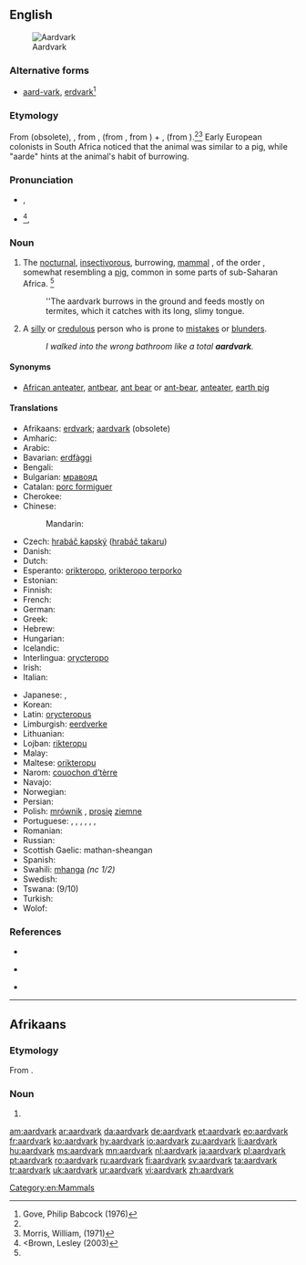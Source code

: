==English==
[[Image:Erdferkel-drawing.jpg|thumb|right|Aardvark]]

===Alternative forms===
{{wikipedia}}
* [[aard-vark]], [[erdvark]]<ref name =WID>Gove, Philip Babcock (1976)</ref>

===Etymology===
From {{etyl|af}} {{term|aardvarken}} (obsolete), {{term|erdvark}}, from {{etyl|af}} {{term|aarde||earth|lang=af}}, (from {{etyl|nl}}, from {{etyl|dum}} {{term|aerde|lang=dum}}) + {{etyl|af}} {{term|vark||pig|lang=af}}, (from {{etyl|dum}} {{term|varken||pig|lang=dum}}).<ref name=WID/><ref name=AHD>Morris, William, (1971)</ref> Early European colonists in South Africa noticed that the animal was similar to a pig, while "aarde" hints at the animal's habit of burrowing.

===Pronunciation===
{{wikisource1911Enc|Aard-vark}}
* {{a|RP}} {{IPA|/ˈɑːɹdˌvɑːɹk/|/ˈɑːd.vɑːk/}}, {{X-SAMPA|/":A(r\)d%vA:(r\)k/}}
* {{a|GenAm}} {{IPA|/ˈɑɹdˌvɑɹk/|/ˈɑd.vɑk/}}<ref name=SOED><Brown, Lesley (2003)</ref>, {{X-SAMPA|/"Ar\d%vAr\k/}}

===Noun===
{{en-noun}}

# The [[nocturnal]], [[insectivorous]], burrowing, [[mammal]] {{taxlink|Orycteropus|genus}} {{taxlink|afer|epithet}}, of the order {{taxlink|Tubulidentata|order}}, somewhat resembling a [[pig]], common in some parts of sub-Saharan Africa. {{defdate|from late 18<sup>th</sup> c.}}<ref name=SOED/>
#: ''The aardvark burrows in the ground and feeds mostly on termites, which it catches with its long, slimy tongue.
# {{slang|particularly in the southeast|_|US}} A [[silly]] or [[credulous]] person who is prone to [[mistakes]] or [[blunders]].
#: ''I walked into the wrong bathroom like a total '''aardvark'''.''

====Synonyms====
* {{sense|mammal}} [[African anteater]], [[antbear]], [[ant bear]] or [[ant-bear]], [[anteater]], [[earth pig]]

====Translations====
{{trans-top|mammal}}
* Afrikaans: [[erdvark]]; [[aardvark#Afrikaans|aardvark]] (obsolete)
* Amharic: {{t-|am|ጃርት|tr=''jart''|sc=Ethi}}
* Arabic: {{t-|ar|خنزير الأرض|m|tr=khinziir al-'arD|sc=Arab}}
* Bavarian: [[erdfàggi]]
* Bengali: {{t-|bn|আর্ডভার্ক|sc=Beng}}
* Bulgarian: [[мравояд]] {{qualifier|mravojad}} {{m}}
* Catalan: [[porc formiguer]] {{m}}
* Cherokee: {{t-|chr|ᏙᏒᏓᎵ ᏗᎦᏰᏍᎩ|tr=dosvdali digayesgi|sc=Cher}}
* Chinese:
*: Mandarin: {{t|zh|土豚|tr=tǔtún|sc=Hani}}
* Czech: [[hrabáč kapský]] ([[hrabáč takaru]]) {{m}}
* Danish: {{t-|da|jordsvin|n}}
* Dutch: {{t+|nl|aardvarken|n}}
* Esperanto: [[orikteropo]], [[orikteropo terporko]]
* Estonian: {{t+|et|tuhnik}}
* Finnish: {{t+|fi|maasika}}
* French: {{t+|fr|oryctérope|m}}
* German: {{t-|de|Erdferkel|n}}
* Greek: {{t+|el|μυρμηγκοφάγος|m|tr=myrmēgkofágos|sc=Grek}}
* Hebrew: {{t-|he|שנבוב|m}}
* Hungarian: {{t+|hu|földimalac}}
* Icelandic: {{t-|is|jarðsvín|n}}
* Interlingua: [[orycteropo]]
* Irish: {{t+|ga|arcán talún|m|xs=Irish}}
* Italian: {{t-|it|oritteropo|m}}
{{trans-mid}}
* Japanese: {{t-|ja|ツチブタ|tr=tsuchibuta|sc=Jpan}}, {{t-|ja|アリクイ|tr=arikui|sc=Jpan}}
* Korean: {{t-|ko|땅돼지|tr=ddangdwaeji|sc=Kore}}
* Latin: [[orycteropus]] {{m}}
* Limburgish: [[eerdverke]]
* Lithuanian: {{t-|lt|vamzdžiadančiai}}
* Lojban: [[rikteropu]]
* Malay: {{t-|ms|ardvark}}
* Maltese: [[orikteropu]] {{m}}
* Narom: [[couochon d'tèrre|couochon d’tèrre]] {{m}}
* Navajo: {{tø|nv|bisóodi bíchį́į́h nineezí}}
* Norwegian: {{t-|no|jordsvin|n}}
* Persian: {{t-|fa|خوک خاکی|tr=xuk-e xâki|sc=fa-Arab}}
* Polish: [[mrównik]] {{m}}, [[prosię]] [[ziemny|ziemne]] {{n}}
* Portuguese: {{t-|pt|oricterope}}, {{t+|pt|porco-da-terra|m}}, {{t-|pt|jimbo|m}}, {{t+|pt|porco-formigueiro|m}}, {{t+|pt|timba|f}}, {{t+|pt|timbo|m}}, {{t-|pt|aardwark|m}}
* Romanian: {{t-|ro|porcul termitelor|m}}
* Russian: {{t+|ru|трубкозуб|m|tr=trubkozúb}}
* Scottish Gaelic: mathan-sheangan {{m}}
* Spanish: {{t+|es|cerdo hormiguero|m}}
* Swahili: [[mhanga]] ''(nc 1/2)''
* Swedish: {{t-|sv|jordsvin|n}}
* Tswana: {{t-|tn|thakadu|xs=Tswana}} (9/10)
* Turkish: {{t+|tr|aardvark}}
* Wolof: {{t-|wo|njaxat|alt=njaxat bi}}
{{trans-bottom}}

===References===
<references/>
* {{reference-book | last =| first = | authorlink =  | coauthors =  | editor =Brown, Lesley  | others =  | title = The Shorter Oxford English Dictionary | origdate =  | origyear = 1933| origmonth =  | url =  | format =  | accessdate =  | accessyear =  | accessmonth =  | edition = 5th | date =  | year =2003| month =  | publisher =Oxford University Press  | location =Oxford, UK | language =  | id =  | doi = | isbn =978-0-19-860575-7 | lccn = | ol = | pages =1| chapter =  | chapterurl =  | quote =}}

* {{reference-book | last =| first = | authorlink =  | coauthors =  | editor =Gove, Philip Babcock    | others =  | title = Webster's Third International Dictionary of the English Language Unabridged | origdate =  | origyear = 1909 | origmonth =  | url =  | format =  | accessdate =  | accessyear =  | accessmonth =  | edition =  | date =  | year =1976  | month =  | publisher =G. & C. Merriam Co.  | location = Springfield, MA | language =  | id =  | doi = | isbn =0-87779-101-5 | lccn = | ol = | pages =  | chapter =  | chapterurl =  | quote =}}

* {{reference-book | last =| first = | authorlink =  | coauthors =  | editor =Morris, William    | others =  | title = The American Heritage Dictionary of the English Language | origdate =  | origyear = 1969| origmonth =  | url =  | format =  | accessdate =  | accessyear =  | accessmonth =  | edition =  | date =  | year =1971| month =  | publisher =American Heritage Publishing Co., Inc. | location = New York, NY | language =  | id =  | doi = | isbn =0-395-09066-0 | lccn = | ol = | pages =1| chapter =  | chapterurl =  | quote =}}

[[Category:en:Mammals]]

----

==Afrikaans==

===Etymology===
From {{etyl|nl|af}} {{compound|aarde|t1=earth, soil|varken|t2=pig|lang=nl|nocat=1}}.

===Noun===
{{af-noun|aardvarke}}

# {{obsolete form of|erdvark|lang=af}}

[[am:aardvark]]
[[ar:aardvark]]
[[da:aardvark]]
[[de:aardvark]]
[[et:aardvark]]
[[eo:aardvark]]
[[fr:aardvark]]
[[ko:aardvark]]
[[hy:aardvark]]
[[io:aardvark]]
[[zu:aardvark]]
[[li:aardvark]]
[[hu:aardvark]]
[[ms:aardvark]]
[[mn:aardvark]]
[[nl:aardvark]]
[[ja:aardvark]]
[[pl:aardvark]]
[[pt:aardvark]]
[[ro:aardvark]]
[[ru:aardvark]]
[[fi:aardvark]]
[[sv:aardvark]]
[[ta:aardvark]]
[[tr:aardvark]]
[[uk:aardvark]]
[[ur:aardvark]]
[[vi:aardvark]]
[[zh:aardvark]]